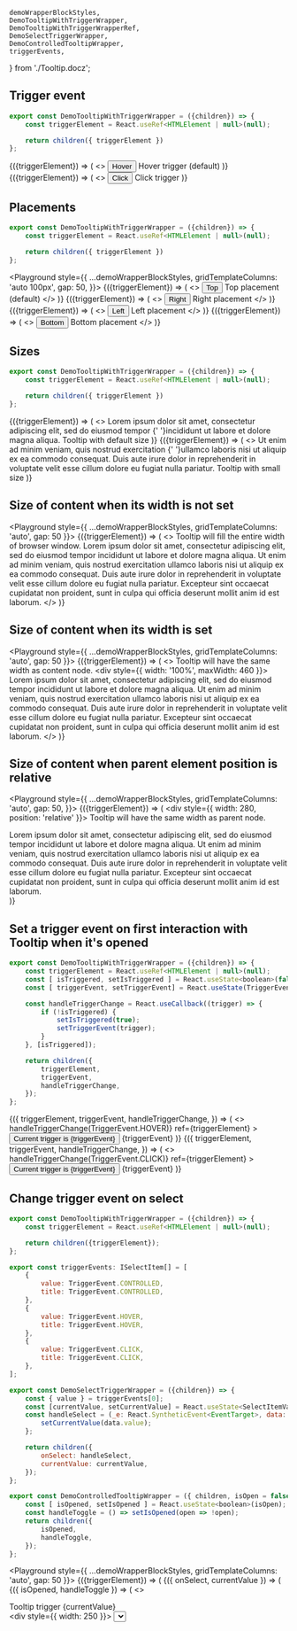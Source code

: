     demoWrapperBlockStyles,
    DemoTooltipWithTriggerWrapper,
    DemoTooltipWithTriggerWrapperRef,
    DemoSelectTriggerWrapper,
    DemoControlledTooltipWrapper,
    triggerEvents,
} from './Tooltip.docz';

## Trigger event

```javascript
export const DemoTooltipWithTriggerWrapper = ({children}) => {
    const triggerElement = React.useRef<HTMLElement | null>(null);

    return children({ triggerElement })
};
```

<Playground style={demoWrapperBlockStyles}>
    <DemoTooltipWithTriggerWrapper>
        {({triggerElement}) => (
            <>
                <span ref={triggerElement}>
                    <Button fullWidth>Hover</Button>
                </span>
                <Tooltip triggerElement={triggerElement}>
                    Hover trigger (default)
                </Tooltip>
            </>
        )}
    </DemoTooltipWithTriggerWrapper>
    <DemoTooltipWithTriggerWrapper>
        {({triggerElement}) => (
            <>
                <span ref={triggerElement}>
                    <Button fullWidth>Click</Button>
                </span>
                <Tooltip
                    triggerEvent="click"
                    triggerElement={triggerElement}
                >
                    Click trigger
                </Tooltip>
            </>
        )}
    </DemoTooltipWithTriggerWrapper>
</Playground>


## Placements

```javascript
export const DemoTooltipWithTriggerWrapper = ({children}) => {
    const triggerElement = React.useRef<HTMLElement | null>(null);

    return children({ triggerElement })
};
```

<Playground style={{
    ...demoWrapperBlockStyles,
    gridTemplateColumns: 'auto 100px',
    gap: 50,
}}>
    <DemoTooltipWithTriggerWrapper>
        {({triggerElement}) => (
            <>
                <span ref={triggerElement}>
                    <Button fullWidth>
                        Top
                    </Button>
                </span>
                <Tooltip triggerElement={triggerElement}>
                    Top placement (default)
                </Tooltip>
            </>
        )}
    </DemoTooltipWithTriggerWrapper>
    <DemoTooltipWithTriggerWrapper>
        {({triggerElement}) => (
            <>
                <span ref={triggerElement}>
                    <Button fullWidth>
                        Right
                    </Button>
                </span>
                <Tooltip
                    placement="right"
                    triggerElement={triggerElement}
                >
                    Right placement
                </Tooltip>
            </>
        )}
    </DemoTooltipWithTriggerWrapper>
    <DemoTooltipWithTriggerWrapper>
        {({triggerElement}) => (
            <>
                <span ref={triggerElement}>
                    <Button fullWidth>
                        Left
                    </Button>
                </span>
                <Tooltip
                    placement="left"
                    triggerElement={triggerElement}
                >
                    Left placement
                </Tooltip>
            </>
        )}
    </DemoTooltipWithTriggerWrapper>
    <DemoTooltipWithTriggerWrapper>
        {({triggerElement}) => (
            <>
                <span ref={triggerElement}>
                    <Button fullWidth>
                        Bottom
                    </Button>
                </span>
                <Tooltip
                    placement="bottom"
                    triggerElement={triggerElement}
                >
                    Bottom placement
                </Tooltip>
            </>
        )}
    </DemoTooltipWithTriggerWrapper>
</Playground>

## Sizes

```javascript
export const DemoTooltipWithTriggerWrapper = ({children}) => {
    const triggerElement = React.useRef<HTMLElement | null>(null);

    return children({ triggerElement })
};
```

<Playground style={demoWrapperBlockStyles}>
    <DemoTooltipWithTriggerWrapper>
        {({triggerElement}) => (
            <>
                <Paragraph hasMargin={false}>
                    Lorem ipsum dolor sit amet, consectetur adipiscing elit,
                    sed do eiusmod
                    <span ref={triggerElement}>
                        <TextLink>tempor</TextLink>
                    </span>
                    {' '}incididunt ut labore et dolore magna aliqua.
                </Paragraph>
                <Tooltip triggerElement={triggerElement}>
                    <Paragraph hasMargin={false}>
                        Tooltip with default size
                    </Paragraph>
                </Tooltip>
            </>
        )}
    </DemoTooltipWithTriggerWrapper>
    <DemoTooltipWithTriggerWrapper>
        {({triggerElement}) => (
            <>
                <Paragraph hasMargin={false}>
                    Ut enim ad minim veniam, quis nostrud
                    <span ref={triggerElement}>
                        <TextLink>exercitation</TextLink>
                    </span>
                    {' '}ullamco laboris nisi ut aliquip ex ea commodo consequat.
                    Duis aute irure dolor in reprehenderit in voluptate velit esse
                    cillum dolore eu fugiat nulla pariatur.
                </Paragraph>
                <Tooltip size="small" triggerElement={triggerElement}>
                    <Paragraph hasMargin={false}>
                        Tooltip with small size
                    </Paragraph>
                </Tooltip>
            </>
        )}
    </DemoTooltipWithTriggerWrapper>
</Playground>

## Size of content when its width is not set

<Playground style={{
    ...demoWrapperBlockStyles,
    gridTemplateColumns: 'auto',
    gap: 50
}}>
    <DemoTooltipWithTriggerWrapper>
        {({triggerElement}) => (
            <>
                <span ref={triggerElement}>
                    Tooltip will fill the entire width of browser window.
                </span>
                <Tooltip
                    placement="bottom"
                    isOpened={true}
                    triggerEvent="controlled"
                    triggerElement={triggerElement}
                >
                    Lorem ipsum dolor sit amet, consectetur adipiscing elit,
                    sed do eiusmod tempor incididunt ut labore et dolore magna aliqua.
                    Ut enim ad minim veniam, quis nostrud exercitation ullamco laboris nisi ut aliquip ex ea commodo consequat.
                    Duis aute irure dolor in reprehenderit in voluptate velit esse cillum dolore eu fugiat nulla pariatur.
                    Excepteur sint occaecat cupidatat non proident, sunt in culpa qui officia deserunt mollit anim id est laborum.
                </Tooltip>
            </>
        )}
    </DemoTooltipWithTriggerWrapper>
</Playground>

## Size of content when its width is set

<Playground style={{
    ...demoWrapperBlockStyles,
    gridTemplateColumns: 'auto',
    gap: 50
}}>
    <DemoTooltipWithTriggerWrapper>
        {({triggerElement}) => (
            <>
                <span ref={triggerElement}>
                    Tooltip will have the same width as content node.
                </span>
                <Tooltip
                    placement="bottom"
                    isOpened={true}
                    triggerEvent="controlled"
                    triggerElement={triggerElement}
                >
                    <div style={{ width: '100%', maxWidth: 460 }}>
                        Lorem ipsum dolor sit amet, consectetur adipiscing elit,
                        sed do eiusmod tempor incididunt ut labore et dolore magna aliqua.
                        Ut enim ad minim veniam, quis nostrud exercitation ullamco laboris nisi ut aliquip ex ea commodo consequat.
                        Duis aute irure dolor in reprehenderit in voluptate velit esse cillum dolore eu fugiat nulla pariatur.
                        Excepteur sint occaecat cupidatat non proident, sunt in culpa qui officia deserunt mollit anim id est laborum.
                    </div>
                </Tooltip>
            </>
        )}
    </DemoTooltipWithTriggerWrapper>
</Playground>

## Size of content when parent element position is relative

<Playground style={{
    ...demoWrapperBlockStyles,
    gridTemplateColumns: 'auto',
    gap: 50,
}}>
    <DemoTooltipWithTriggerWrapper>
        {({triggerElement}) => (
            <div style={{ width: 280, position: 'relative' }}>
                <span ref={triggerElement}>
                    Tooltip will have the same width as parent node.
                </span>
                <Tooltip
                    placement="bottom"
                    isOpened={true}
                    triggerEvent="controlled"
                    triggerElement={triggerElement}
                >
                    <div>
                        Lorem ipsum dolor sit amet, consectetur adipiscing elit,
                        sed do eiusmod tempor incididunt ut labore et dolore magna aliqua.
                        Ut enim ad minim veniam, quis nostrud exercitation ullamco laboris nisi ut aliquip ex ea commodo consequat.
                        Duis aute irure dolor in reprehenderit in voluptate velit esse cillum dolore eu fugiat nulla pariatur.
                        Excepteur sint occaecat cupidatat non proident, sunt in culpa qui officia deserunt mollit anim id est laborum.
                    </div>
                </Tooltip>
            </div>
        )}
    </DemoTooltipWithTriggerWrapper>
</Playground>

## Set a trigger event on first interaction with Tooltip when it's opened

```javascript
export const DemoTooltipWithTriggerWrapper = ({children}) => {
    const triggerElement = React.useRef<HTMLElement | null>(null);
    const [ isTriggered, setIsTriggered ] = React.useState<boolean>(false);
    const [ triggerEvent, setTriggerEvent] = React.useState(TriggerEvent.CONTROLLED);

    const handleTriggerChange = React.useCallback((trigger) => {
        if (!isTriggered) {
            setIsTriggered(true);
            setTriggerEvent(trigger);
        }
    }, [isTriggered]);

    return children({
        triggerElement,
        triggerEvent,
        handleTriggerChange,
    });
};
```

<Playground style={demoWrapperBlockStyles}>
    <DemoTooltipWithTriggerWrapper>
        {({
            triggerElement,
            triggerEvent,
            handleTriggerChange,
        }) => (
            <>
                <span
                    onMouseEnter={() => handleTriggerChange(TriggerEvent.HOVER)}
                    ref={triggerElement}
                    >
                    <Button fullWidth>Current trigger is {triggerEvent}</Button>
                </span>
                <Tooltip
                    isOpened={true}
                    triggerEvent={triggerEvent}
                    triggerElement={triggerElement}
                >
                    {triggerEvent}
                </Tooltip>
            </>
        )}
    </DemoTooltipWithTriggerWrapper>
    <DemoTooltipWithTriggerWrapper>
        {({
            triggerElement,
            triggerEvent,
            handleTriggerChange,
        }) => (
            <>
                <span
                    onMouseEnter={() => handleTriggerChange(TriggerEvent.CLICK)}
                    ref={triggerElement}
                    >
                    <Button fullWidth>Current trigger is {triggerEvent}</Button>
                </span>
                <Tooltip
                    isOpened={true}
                    triggerEvent={triggerEvent}
                    triggerElement={triggerElement}
                >
                    {triggerEvent}
                </Tooltip>
            </>
        )}
    </DemoTooltipWithTriggerWrapper>
</Playground>

## Change trigger event on select

```javascript
export const DemoTooltipWithTriggerWrapper = ({children}) => {
    const triggerElement = React.useRef<HTMLElement | null>(null);

    return children({triggerElement});
};

export const triggerEvents: ISelectItem[] = [
    {
        value: TriggerEvent.CONTROLLED,
        title: TriggerEvent.CONTROLLED,
    },
    {
        value: TriggerEvent.HOVER,
        title: TriggerEvent.HOVER,
    },
    {
        value: TriggerEvent.CLICK,
        title: TriggerEvent.CLICK,
    },
];

export const DemoSelectTriggerWrapper = ({children}) => {
    const { value } = triggerEvents[0];
    const [currentValue, setCurrentValue] = React.useState<SelectItemValueType>(value);
    const handleSelect = (_e: React.SyntheticEvent<EventTarget>, data: ISelectItem) => {
        setCurrentValue(data.value);
    };

    return children({
        onSelect: handleSelect,
        currentValue: currentValue,
    });
};

export const DemoControlledTooltipWrapper = ({ children, isOpen = false }) => {
    const [ isOpened, setIsOpened ] = React.useState<boolean>(isOpen);
    const handleToggle = () => setIsOpened(open => !open);
    return children({
        isOpened,
        handleToggle,
    });
};
```

<Playground style={{
    ...demoWrapperBlockStyles,
    gridTemplateColumns: 'auto',
    gap: 50
}}>
    <DemoTooltipWithTriggerWrapper>
        {({triggerElement}) => (
        <DemoSelectTriggerWrapper>
            {({ onSelect, currentValue }) => (
                <DemoControlledTooltipWrapper isOpen={true}>
                    {({
                        isOpened,
                        handleToggle
                    }) => (
                        <>
                            <div>
                                <span ref={triggerElement}>
                                    <TextLink>Tooltip trigger</TextLink>
                                </span>
                                <Tooltip
                                    isOpened={isOpened}
                                    triggerEvent={currentValue}
                                    triggerElement={triggerElement}
                                >
                                    {currentValue}
                                </Tooltip>
                            </div>
                            <div style={{ width: 250 }}>
                                <Select
                                    label="Change trigger"
                                    onSelect={onSelect}
                                    placeholder="Choose trigger"
                                    items={triggerEvents}
                                    currentValue={currentValue}
                                />
                            </div>
                            <Button
                                fullWidth
                                onClick={handleToggle}
                                disabled={currentValue !== TriggerEvent.CONTROLLED}
                            >
                                Toggle Tooltip
                            </Button>
                        </>
                    )}
                </DemoControlledTooltipWrapper>
            )}
        </DemoSelectTriggerWrapper>
    )}
    </DemoTooltipWithTriggerWrapper>
</Playground>

## Controlled from outside

```javascript
export const DemoTooltipWithTriggerWrapper = ({children}) => {
    const triggerElement = React.useRef<HTMLElement | null>(null);

    return children({ triggerElement })
};

export const DemoControlledTooltipWrapper = ({ children, isOpen = false }) => {
    const [ isOpened, setIsOpened ] = React.useState<boolean>(isOpen);
    const handleOpen = () => setIsOpened(true);
    const handleClose = () => setIsOpened(false);
    return children({
        isOpened,
        handleOpen,
        handleClose,
    });
};
```

<Playground style={{
    ...demoWrapperBlockStyles,
    gridTemplateColumns: 'auto',
    gap: 50
}}>
        <DemoTooltipWithTriggerWrapper>
            {({triggerElement}) => (
                <DemoControlledTooltipWrapper>
                    {({ isOpened, handleOpen, handleClose}) => (
                        <>
                            <span
                                ref={triggerElement}
                                style={{
                                    width: 250,
                                }}
                                >
                                <TextField
                                    placeholder="Focus on me, i show you Tooltip"
                                    onFocus={handleOpen}
                                    onBlur={handleClose}
                                />
                            </span>
                            <Tooltip
                                isOpened={isOpened}
                                triggerEvent="controlled"
                                triggerElement={triggerElement}
                            >
                                <Paragraph hasMargin={false}>
                                    Please be careful when filling out the forms.
                                </Paragraph>
                            </Tooltip>
                        </>
                    )}
                </DemoControlledTooltipWrapper>
            )}
        </DemoTooltipWithTriggerWrapper>
</Playground>

## Controlled from outside, with default Tooltip trigger event handlers

```javascript
export const DemoTooltipWithTriggerWrapper = ({children}) => {
    const triggerElement = React.useRef<HTMLElement | null>(null);

    return children({triggerElement});
};

export const DemoControlledTooltipWrapper = ({ children, isOpen = false }) => {
    const [ isOpened, setIsOpened ] = React.useState<boolean>(isOpen);
    const handleOpen = () => setIsOpened(true);
    const handleClose = () => setIsOpened(false);
    return children({
        isOpened,
        handleOpen,
        handleClose,
    });
};
```

<Playground style={demoWrapperBlockStyles}>
    <DemoTooltipWithTriggerWrapper>
        {({triggerElement}) => (
            <>
                <span ref={triggerElement}>
                    <Button fullWidth>Hover</Button>
                </span>
                <DemoControlledTooltipWrapper>
                    {({ isOpened, handleOpen, handleClose}) => (
                        <Tooltip
                            onOpen={handleOpen}
                            onClose={handleClose}
                            isOpened={isOpened}
                            triggerElement={triggerElement}
                        >
                            <Paragraph>
                                Please be careful when filling out the forms.
                            </Paragraph>
                            <Button onClick={handleClose}>Close</Button>
                        </Tooltip>
                    )}
                </DemoControlledTooltipWrapper>
            </>
        )}
    </DemoTooltipWithTriggerWrapper>
    <DemoTooltipWithTriggerWrapper>
        {({triggerElement}) => (
            <>
                <span ref={triggerElement}>
                    <Button fullWidth>Click</Button>
                </span>
                <DemoControlledTooltipWrapper>
                    {({ isOpened, handleOpen, handleClose}) => (
                        <Tooltip
                            onOpen={handleOpen}
                            onClose={handleClose}
                            isOpened={isOpened}
                            triggerEvent="click"
                            triggerElement={triggerElement}
                        >
                            <Paragraph>
                                Please be careful when filling out the forms.
                            </Paragraph>
                            <Button onClick={handleClose}>Close</Button>
                        </Tooltip>
                    )}
                </DemoControlledTooltipWrapper>
            </>
        )}
    </DemoTooltipWithTriggerWrapper>
</Playground>
